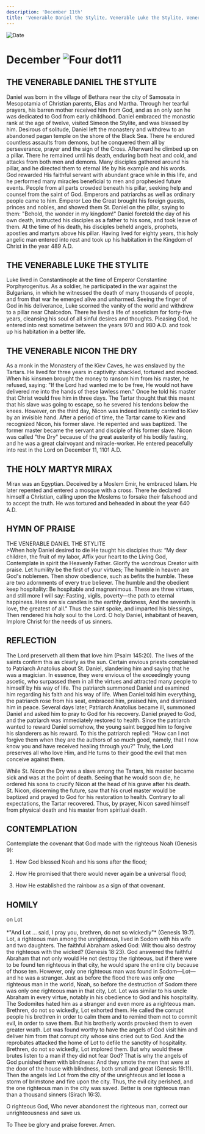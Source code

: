 ```yaml
---
description: 'December 11th'
title: 'Venerable Daniel the Stylite, Venerable Luke the Stylite, Venerable Nicon the Dry, Holy Martyr Mirax'
---
```


<CustomPaginator />
<RunningHead />

<Image src="/title-imprint.png" height={68} width={50} alt="Date" className="title-imprint"/>

# <div id="date">December <Image className="four-dot" src="/four-dot.png" height={15} width={15} alt="Four dot" />11</div>

## THE VENERABLE DANIEL THE STYLITE

Daniel was born in the village of Bethara near the city of Samosata in Mesopotamia of Christian parents, Elias and Martha. Through her tearful prayers, his barren mother received him from God, and as an only son he was dedicated to God from early childhood. Daniel embraced the monastic rank at the age of twelve, visited Simeon the Stylite, and was blessed by him. Desirous of solitude, Daniel left the monastery and withdrew to an abandoned pagan temple on the shore of the Black Sea. There he endured countless assaults from demons, but he conquered them all by perseverance, prayer and the sign of the Cross. Afterward he climbed up on a pillar. There he remained until his death, enduring both heat and cold, and attacks from both men and demons. Many disciples gathered around his pillar, and he directed them to eternal life by his example and his words. God rewarded His faithful servant with abundant grace while in this life, and he performed many miracles beneficial to men and prophesied future events. People from all parts crowded beneath his pillar, seeking help and counsel from the saint of God. Emperors and patriarchs as well as ordinary people came to him. Emperor Leo the Great brought his foreign guests, princes and nobles, and showed them St. Daniel on the pillar, saying to them: "Behold, the wonder in my kingdom!" Daniel foretold the day of his own death, instructed his disciples as a father to his sons, and took leave of them. At the time of his death, his disciples beheld angels, prophets, apostles and martyrs above his pillar. Having lived for eighty years, this holy angelic man entered into rest and took up his habitation in the Kingdom of Christ in the year 489 A.D.

## THE VENERABLE LUKE THE STYLITE

Luke lived in Constantinople at the time of Emperor Constantine Porphyrogenitus. As a soldier, he participated in the war against the Bulgarians, in which he witnessed the death of many thousands of people, and from that war he emerged alive and unharmed. Seeing the finger of God in his deliverance, Luke scorned the vanity of the world and withdrew to a pillar near Chalcedon. There he lived a life of asceticism for forty-five years, cleansing his soul of all sinful desires and thoughts. Pleasing God, he entered into rest sometime between the years 970 and 980 A.D. and took up his habitation in a better life.

## THE VENERABLE NICON THE DRY

As a monk in the Monastery of the Kiev Caves, he was enslaved by the Tartars. He lived for three years in captivity: shackled, tortured and mocked. When his kinsmen brought the money to ransom him from his master, he refused, saying: "If the Lord had wanted me to be free, He would not have delivered me into the hands of these lawless men." Once he told his master that Christ would free him in three days. The Tartar thought that this meant that his slave was going to escape, so he severed his tendons below the knees. However, on the third day, Nicon was indeed instantly carried to Kiev by an invisible hand. After a period of time, the Tartar came to Kiev and recognized Nicon, his former slave. He repented and was baptized. The former master became the servant and disciple of his former slave. Nicon was called "the Dry" because of the great austerity of his bodily fasting, and he was a great clairvoyant and miracle-worker. He entered peacefully into rest in the Lord on December 11, 1101 A.D.

## THE HOLY MARTYR MIRAX

Mirax was an Egyptian. Deceived by a Moslem Emir, he embraced Islam. He later repented and entered a mosque with a cross. There he declared himself a Christian, calling upon the Moslems to forsake their falsehood and to accept the truth. He was tortured and beheaded in about the year 640 A.D.


## HYMN OF PRAISE
<div style={{textAlign:'center', color:'crimson', fontWeight:'bold'}}>
THE VENERABLE DANIEL THE STYLITE
</div>
>When holy Daniel desired to die  
He taught his disciples thus:  
“My dear children, the fruit of my labor,  
Affix your heart to the Living God,  
Contemplate in spirit the Heavenly Father.  
Glorify the wondrous Creator with praise.  
Let humility be the first of your virtues;  
The humble in heaven are God's noblemen.  
Then show obedience, such as befits the humble.  
These are two adornments of every true believer.  
The humble and the obedient keep hospitality:  
Be hospitable and magnanimous.  
These are three virtues, and still more I will say:  
Fasting, vigils, poverty—the path to eternal happiness.  
Here are six candles in the earthly darkness,  
And the seventh is love, the greatest of all."  
Thus the saint spoke, and imparted his blessings,  
Then rendered his holy soul to the Lord.  
O holy Daniel, inhabitant of heaven,  
Implore Christ for the needs of us sinners.  


## REFLECTION

The Lord preserveth all them that love him (Psalm 145:20). The lives of the saints confirm this as clearly as the sun. Certain envious priests complained to Patriarch Anatolius about St. Daniel, slandering him and saying that he was a magician. In essence, they were envious of the exceedingly young ascetic, who surpassed them in all the virtues and attracted many people to himself by his way of life. The patriarch summoned Daniel and examined him regarding his faith and his way of life. When Daniel told him everything, the patriarch rose from his seat, embraced him, praised him, and dismissed him in peace. Several days later, Patriarch Anatolius became ill, summoned Daniel and asked him to pray to God for his recovery. Daniel prayed to God, and the patriarch was immediately restored to health. Since the patriarch wanted to reward Daniel somehow, the young saint begged him to forgive his slanderers as his reward. To this the patriarch replied: "How can I not forgive them when they are the authors of so much good, namely, that I now know you and have received healing through you?" Truly, the Lord preserves all who love Him, and He turns to their good the evil that men conceive against them.

While St. Nicon the Dry was a slave among the Tartars, his master became sick and was at the point of death. Seeing that he would soon die, he ordered his sons to crucify Nicon at the head of his grave after his death. St. Nicon, discerning the future, saw that his cruel master would be baptized and prayed to God for his restoration to health. Contrary to all expectations, the Tartar recovered. Thus, by prayer, Nicon saved himself from physical death and his master from spiritual death.


## CONTEMPLATION

Contemplate the covenant that God made with the righteous Noah (Genesis 9):

1. How God blessed Noah and his sons after the flood;

2. How He promised that there would never again be a universal flood;

3. How He established the rainbow as a sign of that covenant.


## HOMILY
<div style={{textAlign:'center', color:'crimson', fontWeight:'bold'}}>
on Lot
</div>
<br />
<div style={{textAlign:'right'}}>
*"And Lot … said, I pray you, brethren, do not so wickedly"* (Genesis 19:7).
</div>
Lot, a righteous man among the unrighteous, lived in Sodom with his wife and two daughters. The faithful Abraham asked God: Wilt thou also destroy the righteous with the wicked? (Genesis 18:23). God answered the faithful Abraham that not only would He not destroy the righteous, but if there were to be found ten righteous in that city, he would spare the entire city because of those ten. However, only one righteous man was found in Sodom—Lot—and he was a stranger. Just as before the flood there was only one righteous man in the world, Noah, so before the destruction of Sodom there was only one righteous man in that city, Lot. Lot was similar to his uncle Abraham in every virtue, notably in his obedience to God and his hospitality. The Sodomites hated him as a stranger and even more as a righteous man. Brethren, do not so wickedly, Lot exhorted them. He called the corrupt people his brethren in order to calm them and to remind them not to commit evil, in order to save them. But his brotherly words provoked them to even greater wrath. Lot was found worthy to have the angels of God visit him and deliver him from that corrupt city whose sins cried out to God. And the reprobates attacked the home of Lot to defile the sanctity of hospitality. Brethren, do not so wickedly, Lot implored them. But why would these brutes listen to a man if they did not fear God? That is why the angels of God punished them with blindness: And they smote the men that were at the door of the house with blindness, both small and great (Genesis 19:11). Then the angels led Lot from the city of the unrighteous and let loose a storm of brimstone and fire upon the city. Thus, the evil city perished, and the one righteous man in the city was saved. Better is one righteous man than a thousand sinners (Sirach 16:3).

O righteous God, Who never abandonest the righteous man, correct our unrighteousness and save us.

To Thee be glory and praise forever. Amen.